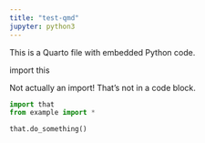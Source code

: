 ```yaml
---
title: "test-qmd"
jupyter: python3
---
```


This is a Quarto file with embedded Python code.

import this

Not actually an import! That's not in a code block.

```python
import that
from example import *

that.do_something()
```
